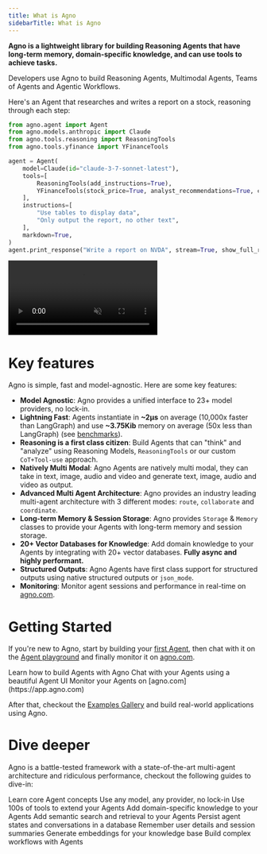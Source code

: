 ```yaml
---
title: What is Agno
sidebarTitle: What is Agno
---
```


**Agno is a lightweight library for building Reasoning Agents that have long-term memory, domain-specific knowledge, and can use tools to achieve tasks.**

Developers use Agno to build Reasoning Agents, Multimodal Agents, Teams of Agents and Agentic Workflows.

Here's an Agent that researches and writes a report on a stock, reasoning through each step:

```python reasoning_finance_agent.py
from agno.agent import Agent
from agno.models.anthropic import Claude
from agno.tools.reasoning import ReasoningTools
from agno.tools.yfinance import YFinanceTools

agent = Agent(
    model=Claude(id="claude-3-7-sonnet-latest"),
    tools=[
        ReasoningTools(add_instructions=True),
        YFinanceTools(stock_price=True, analyst_recommendations=True, company_info=True, company_news=True),
    ],
    instructions=[
        "Use tables to display data",
        "Only output the report, no other text",
    ],
    markdown=True,
)
agent.print_response("Write a report on NVDA", stream=True, show_full_reasoning=True, stream_intermediate_steps=True)
```

<Frame caption="Here's the Reasoning Agent in action">
  <video
    autoPlay
    muted
    controls
    className="w-full aspect-video"
    style={{ borderRadius: '8px' }}
    src="/videos/reasoning_finance_agent_demo.mp4"
  ></video>
</Frame>

# Key features

Agno is simple, fast and model-agnostic. Here are some key features:

- **Model Agnostic**: Agno provides a unified interface to 23+ model providers, no lock-in.
- **Lightning Fast**: Agents instantiate in **~2μs** on average (10,000x faster than LangGraph) and use **~3.75Kib** memory on average (50x less than LangGraph) (see [benchmarks](https://github.com/agno-agi/agno#performance)).
- **Reasoning is a first class citizen**: Build Agents that can "think" and "analyze" using Reasoning Models, `ReasoningTools` or our custom `CoT+Tool-use` approach.
- **Natively Multi Modal**: Agno Agents are natively multi modal, they can take in text, image, audio and video and generate text, image, audio and video as output.
- **Advanced Multi Agent Architecture**: Agno provides an industry leading multi-agent architecture with 3 different modes: `route`, `collaborate` and `coordinate`.
- **Long-term Memory & Session Storage**: Agno provides `Storage` & `Memory` classes to provide your Agents with long-term memory and session storage.
- **20+ Vector Databases for Knowledge**: Add domain knowledge to your Agents by integrating with 20+ vector databases. **Fully async and highly performant.**
- **Structured Outputs**: Agno Agents have first class support for structured outputs using native structured outputs or `json_mode`.
- **Monitoring**: Monitor agent sessions and performance in real-time on [agno.com](https://app.agno.com).

# Getting Started

If you're new to Agno, start by building your [first Agent](/introduction/agents), then chat with it on the [Agent playground](/introduction/playground) and finally monitor it on [agno.com](/introduction/monitoring).

<CardGroup cols={3}>
  <Card
    title="Build your first Agent"
    icon="user-astronaut"
    iconType="duotone"
    href="/introduction/agents"
  >
    Learn how to build Agents with Agno
  </Card>
  <Card
    title="Agent Playground"
    icon="comment-dots"
    iconType="duotone"
    href="introduction/playground"
  >
    Chat with your Agents using a beautiful Agent UI
  </Card>
  <Card
    title="Agent Observability"
    icon="rocket-launch"
    iconType="duotone"
    href="introduction/monitoring"
  >
    Monitor your Agents on [agno.com](https://app.agno.com)
  </Card>
</CardGroup>

After that, checkout the [Examples Gallery](/examples) and build real-world applications using Agno.

# Dive deeper

Agno is a battle-tested framework with a state-of-the-art multi-agent architecture and ridiculous performance, checkout the following guides to dive-in:

<CardGroup cols={3}>
  <Card title="Agents" icon="user-astronaut" iconType="duotone" href="/agents">
    Learn core Agent concepts
  </Card>
  <Card title="Models" icon="microchip" iconType="duotone" href="/models">
    Use any model, any provider, no lock-in
  </Card>
  <Card
    title="Tools"
    icon="screwdriver-wrench"
    iconType="duotone"
    href="/tools"
  >
    Use 100s of tools to extend your Agents
  </Card>
  <Card title="Knowledge" icon="brain" iconType="duotone" href="/knowledge">
    Add domain-specific knowledge to your Agents
  </Card>
  <Card
    title="Vector Databases"
    icon="spider-web"
    iconType="duotone"
    href="/vectordb"
  >
    Add semantic search and retrieval to your Agents
  </Card>
  <Card title="Storage" icon="database" iconType="duotone" href="/storage">
    Persist agent states and conversations in a database
  </Card>
  <Card
    title="Memory"
    icon="lightbulb"
    iconType="duotone"
    href="/agents/memory"
  >
    Remember user details and session summaries
  </Card>
  <Card
    title="Embeddings"
    icon="network-wired"
    iconType="duotone"
    href="/embedder"
  >
    Generate embeddings for your knowledge base
  </Card>
  <Card
    title="Workflows"
    icon="diagram-project"
    iconType="duotone"
    href="/workflows"
  >
    Build complex workflows with Agents
  </Card>
</CardGroup>
